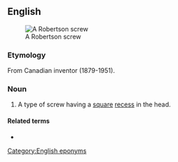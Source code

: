 ==English==
[[Image:Robertson_screw.jpg|thumb|A Robertson screw]]

===Etymology===
From Canadian inventor {{w|P. L. Robertson}} (1879-1951).

===Noun===
{{en-noun}}

# A type of screw having a [[square]] [[recess]] in the head.

====Related terms====
* {{l|en|Robertson screwdriver}}

[[Category:English eponyms]]